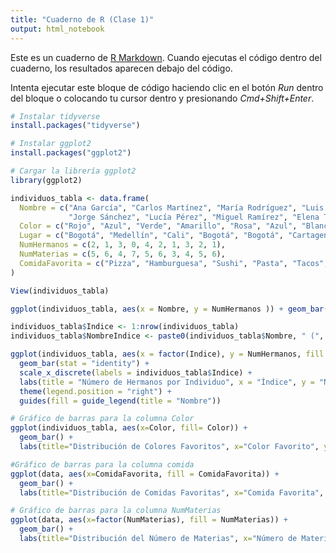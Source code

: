 ```yaml
---
title: "Cuaderno de R (Clase 1)"
output: html_notebook
---
```


Este es un cuaderno de [R Markdown](http://rmarkdown.rstudio.com). Cuando ejecutas el código dentro del cuaderno, los resultados aparecen debajo del código.

Intenta ejecutar este bloque de código haciendo clic en el botón *Run* dentro del bloque o colocando tu cursor dentro y presionando *Cmd+Shift+Enter*.
```r
# Instalar tidyverse 
install.packages("tidyverse")

# Instalar ggplot2 
install.packages("ggplot2")

# Cargar la librería ggplot2
library(ggplot2)
```



```r
individuos_tabla <- data.frame(
  Nombre = c("Ana García", "Carlos Martínez", "María Rodríguez", "Luis Fernández", "Sofía Gómez", 
             "Jorge Sánchez", "Lucía Pérez", "Miguel Ramírez", "Elena Torres", "Pedro Vargas"),
  Color = c("Rojo", "Azul", "Verde", "Amarillo", "Rosa", "Azul", "Blanco", "Gris", "Morado", "Azul"),
  Lugar = c("Bogotá", "Medellín", "Cali", "Bogotá", "Bogotá", "Cartagena", "Bogotá", "Bogotá", "Bucaramanga", "Bogotá"),
  NumHermanos = c(2, 1, 3, 0, 4, 2, 1, 3, 2, 1),
  NumMaterias = c(5, 6, 4, 7, 5, 6, 3, 4, 5, 6),
  ComidaFavorita = c("Pizza", "Hamburguesa", "Sushi", "Pasta", "Tacos", "Pizza", "Pollo Frito", "Pasta", "Hamburguesa", "Cubios")
)

```

```r
View(individuos_tabla)
```


```r
ggplot(individuos_tabla, aes(x = Nombre, y = NumHermanos )) + geom_bar(stat= "identity")
```


```r
individuos_tabla$Indice <- 1:nrow(individuos_tabla)
individuos_tabla$NombreIndice <- paste0(individuos_tabla$Nombre, " (", individuos_tabla$Indice, ")")

ggplot(individuos_tabla, aes(x = factor(Indice), y = NumHermanos, fill = NombreIndice)) + 
  geom_bar(stat = "identity") + 
  scale_x_discrete(labels = individuos_tabla$Indice) + 
  labs(title = "Número de Hermanos por Individuo", x = "Índice", y = "Número de Hermanos") + 
  theme(legend.position = "right") + 
  guides(fill = guide_legend(title = "Nombre"))

```

```r
# Gráfico de barras para la columna Color
ggplot(individuos_tabla, aes(x=Color, fill= Color)) + 
  geom_bar() + 
  labs(title="Distribución de Colores Favoritos", x="Color Favorito", y="Frecuencia")
```
```r
#Gráfico de barras para la columna comida
ggplot(data, aes(x=ComidaFavorita, fill = ComidaFavorita)) + 
  geom_bar() + 
  labs(title="Distribución de Comidas Favoritas", x="Comida Favorita", y="Frecuencia")
```

```r
# Gráfico de barras para la columna NumMaterias
ggplot(data, aes(x=factor(NumMaterias), fill = NumMaterias)) + 
  geom_bar() + 
  labs(title="Distribución del Número de Materias", x="Número de Materias", y="Frecuencia")
```

